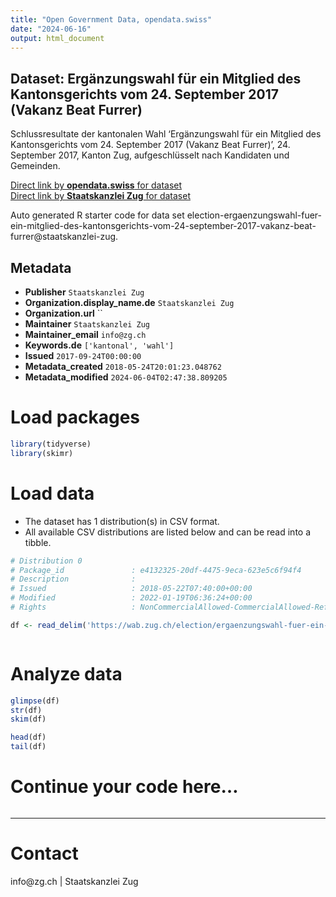 ```yaml
---
title: "Open Government Data, opendata.swiss"
date: "2024-06-16"
output: html_document
---
```


## Dataset: Ergänzungswahl für ein Mitglied des Kantonsgerichts vom 24. September 2017 (Vakanz Beat Furrer)

Schlussresultate der kantonalen Wahl 'Ergänzungswahl für ein Mitglied des Kantonsgerichts vom 24. September 2017 (Vakanz Beat Furrer)', 24. September 2017, Kanton Zug, aufgeschlüsselt nach Kandidaten und Gemeinden.

[Direct link by **opendata.swiss** for dataset](https://opendata.swiss/de/dataset/erganzungswahl-fur-ein-mitglied-des-kantonsgerichts-vom-24-september-2017-vakanz-beat-furrer)<br>
[Direct link by **Staatskanzlei Zug** for dataset](https://wab.zug.ch/election/ergaenzungswahl-fuer-ein-mitglied-des-kantonsgerichts-vom-24-september-2017-vakanz-beat-furrer/data)

Auto generated R starter code for data set election-ergaenzungswahl-fuer-ein-mitglied-des-kantonsgerichts-vom-24-september-2017-vakanz-beat-furrer@staatskanzlei-zug.

## Metadata

- **Publisher** `Staatskanzlei Zug`
- **Organization.display_name.de** `Staatskanzlei Zug`
- **Organization.url** ``
- **Maintainer** `Staatskanzlei Zug`
- **Maintainer_email** `info@zg.ch`
- **Keywords.de** `['kantonal', 'wahl']`
- **Issued** `2017-09-24T00:00:00`
- **Metadata_created** `2018-05-24T20:01:23.048762`
- **Metadata_modified** `2024-06-04T02:47:38.809205`


# Load packages

```r

library(tidyverse)
library(skimr)

```

# Load data

-   The dataset has 1 distribution(s) in CSV format.
-   All available CSV distributions are listed below and can be read into a tibble.

```r

# Distribution 0
# Package_id               : e4132325-20df-4475-9eca-623e5c6f94f4
# Description              : 
# Issued                   : 2018-05-22T07:40:00+00:00
# Modified                 : 2022-01-19T06:36:24+00:00
# Rights                   : NonCommercialAllowed-CommercialAllowed-ReferenceRequired

df <- read_delim('https://wab.zug.ch/election/ergaenzungswahl-fuer-ein-mitglied-des-kantonsgerichts-vom-24-september-2017-vakanz-beat-furrer/data-csv')



```

# Analyze data

```r

glimpse(df)
str(df)
skim(df)

head(df)
tail(df)

```

# Continue your code here...

```r

```

------------------------------------------------------------------------

# Contact

info@zg.ch | Staatskanzlei Zug
